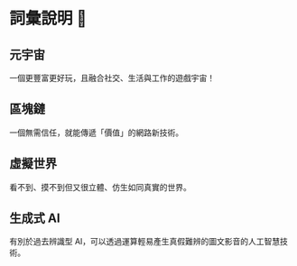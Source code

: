 # 詞彙說明 📕

## 元宇宙

一個更豐富更好玩，且融合社交、生活與工作的遊戲宇宙！

## 區塊鏈

一個無需信任，就能傳遞「價值」的網路新技術。

## 虛擬世界

看不到、摸不到但又很立體、仿生如同真實的世界。

## 生成式 AI

有別於過去辨識型 AI，可以透過運算輕易產生真假難辨的圖文影音的人工智慧技術。

